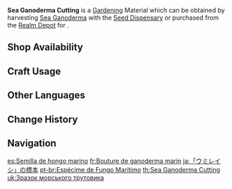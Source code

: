 {{Item Infobox
|id           = 130021
|image        = Item Sea Ganoderma Cutting.png
|type         = Gardening Materials
|group        = Orderly Meadow
|invCategory  = Seed Dispensary
|description  = A cutting obtained from the [[Seed Dispensary]]. A quality cutting full of life, just waiting to be planted in the Realm Within's fields. After some time it will grow into a [[Sea Ganoderma]].
|source1      = Harvesting [[Sea Ganoderma]] with the [[Seed Dispensary]]
|source2      = [[Serenitea Pot/Realm Depot|Realm Depot]]
}}
'''Sea Ganoderma Cutting''' is a [[Gardening]] Material which can be obtained by harvesting [[Sea Ganoderma]] with the [[Seed Dispensary]] or purchased from the [[Realm Depot]] for {{Item|Realm Currency|30|x=5}}.

==Shop Availability==
{{Shop Availability|currency=Realm Currency}}

==Craft Usage==
{{Craft Usage}}

==Other Languages==
{{Other Languages
|en      = Sea Ganoderma Cutting
|zhs     = 「海灵芝」的样本
|zhs_rm  = "Hǎi Língzhī" de Yàngběn
|zht     = 「海靈芝」的樣本
|zht_rm  = "Hǎi Língzhī" de Yàngběn
|ja      = 「ウミレイシ」の標本
|ja_rm   = "Umi-reishi" no Hyouhon
|ko      = 「바다 불로초」 표본
|es      = Brote de hongo marino
|fr      = Bouture de ganoderma marin
|ru      = Образец морского гриба
|th      = Sea Ganoderma Cutting
|vi      = Mẫu Chiết Hải Linh Chi
|de      = Meereslackporling
|id      = Sea Ganoderma Cutting
|pt      = Espécime de Fungo Marítimo
|tr      = Deniz Mantarı Yongası
|it      = Seme di ganoderma marino
}}

==Change History==
{{Change History|2.0}}

==Navigation==
{{Material Navbox|type=Gardening Materials}}

[[es:Semilla de hongo marino]]
[[fr:Bouture de ganoderma marin]]
[[ja:「ウミレイシ」の標本]]
[[pt-br:Espécime de Fungo Marítimo]]
[[th:Sea Ganoderma Cutting]]
[[uk:Зразок морського трутовика]]